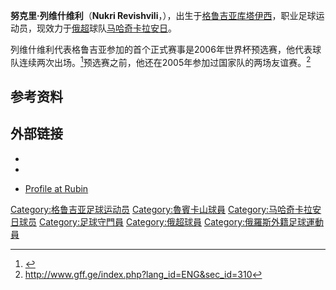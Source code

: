 {{Infobox Football biography
| playername          = 努克里·列维什维利
| fullname            = 努克里·列维什维利
| image               = [[File:Revishvili.jpg|250px]]
| dateofbirth         = {{birth date and age|1987|3|2}}
| cityofbirth         = 
| countryofbirth      = [[苏联|苏联]]
| height              = {{Height|m=1.95}}
| position            = [[守门员|守门员]]
| currentclub         = [[马哈奇卡拉安日足球俱乐部|马哈奇卡拉安日]]
| clubnumber          = 29
| youthyears          = 
| youthclubs          = 
| years               = 2004-05<br/>2006-09<br/>2010-
| clubs               = [[库塔伊西鱼雷足球俱乐部|库塔伊西鱼雷]]<br/>[[喀山鲁宾足球俱乐部|喀山鲁宾]]<br/>[[马哈奇卡拉安日足球俱乐部|马哈奇卡拉安日]]
| caps(goals)         = 14 (0)<br/>{{0}}7 (0)<br/>16 (0)
| nationalyears       = ?{{0|000}}–08<br/>2005–
| nationalteam        = 格鲁吉亚U-21<br/>[[格鲁吉亚国家足球队|格鲁吉亚]]
| nationalcaps(goals) = <br/>{{0}}15 (0)
| pcupdate            = 2011年3月26日 (六) 01:57 (UTC)
| ntupdate            = 2011年3月26日 (六) 01:57 (UTC)
}}
'''努克里·列维什维利'''（'''Nukri Revishvili'''，{{bd|1987年|3月2日}}），出生于[[格鲁吉亚|格鲁吉亚]][[库塔伊西|库塔伊西]]，职业足球运动员，现效力于[[俄罗斯足球超级联赛|俄超]]球队[[马哈奇卡拉安日足球俱乐部|马哈奇卡拉安日]]。

列维什维利代表格鲁吉亚参加的首个正式赛事是2006年世界杯预选赛，他代表球队连续两次出场。<ref>{{Cite web |url=http://www.uefa.com/competitions/worldcup/news/kind=1/newsid=345406.html |title=存档副本 |accessdate=2011-02-20 |archive-date=2009-08-27 |archive-url=https://web.archive.org/web/20090827032443/http://www.uefa.com/competitions/WorldCup/news/Kind=1/newsId=345406.html |dead-url=no }}</ref>预选赛之前，他还在2005年参加过国家队的两场友谊赛。<ref>http://www.gff.ge/index.php?lang_id=ENG&sec_id=310</ref>

==参考资料==
{{reflist}}

==外部链接==
*{{FIFA player|243913}}
*{{nfteams|13020}}
*{{ru icon}} [https://web.archive.org/web/20110724135040/http://www.rubin-kazan.ru/players-general/54663219d02947ee959b26cbe32f1dec.html Profile at Rubin]

{{DEFAULTSORT:Revishvili, Nukri}}
[[Category:格鲁吉亚足球运动员|Category:格鲁吉亚足球运动员]]
[[Category:魯賓卡山球員|Category:魯賓卡山球員]]
[[Category:马哈奇卡拉安日球员|Category:马哈奇卡拉安日球员]]
[[Category:足球守門員|Category:足球守門員]]
[[Category:俄超球員|Category:俄超球員]]
[[Category:俄羅斯外籍足球運動員|Category:俄羅斯外籍足球運動員]]